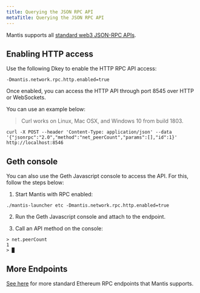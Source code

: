 ```yaml
---
title: Querying the JSON RPC API
metaTitle: Querying the JSON RPC API
---
```


Mantis supports all [standard web3 JSON-RPC APIs](https://eth.wiki/json-rpc/API#json-rpc-methods).

## Enabling HTTP access

Use the following Dkey to enable the HTTP RPC API access:

```
-Dmantis.network.rpc.http.enabled=true
```

Once enabled, you can access the HTTP API through port 8545 over HTTP or WebSockets.

You can use an example below:
>Curl works on Linux, Mac OSX, and Windows 10 from build 1803.

```
curl -X POST --header 'Content-Type: application/json' --data '{"jsonrpc":"2.0","method":"net_peerCount","params":[],"id":1}' http://localhost:8546
```


## Geth console

You can also use the Geth Javascript console to access the API. For this, follow the steps below:

1. Start Mantis with RPC enabled:

```
./mantis-launcher etc -Dmantis.network.rpc.http.enabled=true
```

2. Run the Geth Javascript console and attach to the endpoint.

3. Call an API method on the console:

```
> net.peerCount
1
> █
```

## More Endpoints

[See here](https://playground.open-rpc.org/?schemaUrl=https://raw.githubusercontent.com/etclabscore/ethereum-json-rpc-specification/master/openrpc.json&uiSchema%5BappBar%5D%5Bui:input%5D=false) for more standard Ethereum RPC endpoints that Mantis supports.
